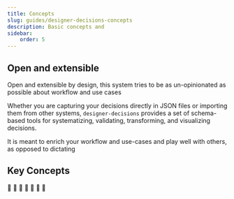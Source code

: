 ```yaml
---
title: Concepts
slug: guides/designer-decisions-concepts
description: Basic concepts and
sidebar:
    order: 5
---
```



## Open and extensible

Open and extensible by design, this system tries to be as un-opinionated as possible
about workflow and use cases

Whether you are capturing your decisions directly in JSON files or importing them
from other systems, `designer-decisions` provides a set of schema-based tools for
systematizing, validating, transforming, and visualizing decisions.

It is meant to enrich your workflow and use-cases and play well with others,
as opposed to dictating

## Key Concepts

<CardGrid stagger>
    <Card title="Schema Based">🚧</Card>
    <Card title="Decision">🚧</Card>
    <Card title="Context">🚧</Card>
    <Card title="Records">🚧</Card>
    <Card title="Values">🚧</Card>
    <Card title="Tokens">🚧</Card>
    <Card title="Vizualizations">🚧</Card>
</CardGrid>
